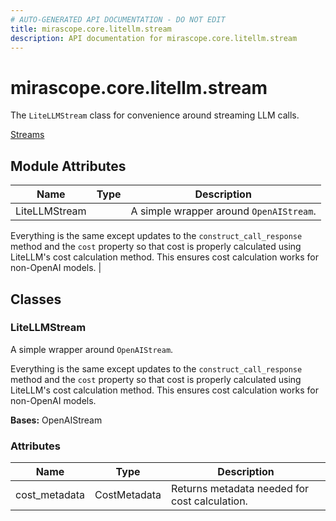 ```yaml
---
# AUTO-GENERATED API DOCUMENTATION - DO NOT EDIT
title: mirascope.core.litellm.stream
description: API documentation for mirascope.core.litellm.stream
---
```


# mirascope.core.litellm.stream

<ApiType type="Module" />

The `LiteLLMStream` class for convenience around streaming LLM calls.

<Info title="Usage">

[Streams](/docs/mirascope/learn/streams)

</Info>

## Module Attributes

| Name | Type | Description |
| ---- | ---- | ----------- |
| LiteLLMStream |  | A simple wrapper around `OpenAIStream`.

Everything is the same except updates to the `construct_call_response` method and
the `cost` property so that cost is properly calculated using LiteLLM's cost
calculation method. This ensures cost calculation works for non-OpenAI models. |

## Classes

### LiteLLMStream

<ApiType type="Class" />

A simple wrapper around `OpenAIStream`.

Everything is the same except updates to the `construct_call_response` method and
the `cost` property so that cost is properly calculated using LiteLLM's cost
calculation method. This ensures cost calculation works for non-OpenAI models.

**Bases:** OpenAIStream

### Attributes

| Name | Type | Description |
| ---- | ---- | ----------- |
| cost_metadata | CostMetadata | Returns metadata needed for cost calculation. |



